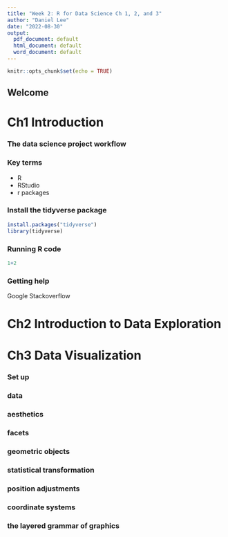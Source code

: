 ```yaml
---
title: "Week 2: R for Data Science Ch 1, 2, and 3"
author: "Daniel Lee"
date: "2022-08-30"
output:
  pdf_document: default
  html_document: default
  word_document: default
---
```


```r
knitr::opts_chunk$set(echo = TRUE)
```

## Welcome


# Ch1 Introduction 

### The data science project workflow


### Key terms

* R
* RStudio
* r packages


### Install the tidyverse package

```r
install.packages("tidyverse")
library(tidyverse)
```

### Running R code 

```r
1+2
```



### Getting help

Google
Stackoverflow


# Ch2 Introduction to Data Exploration


# Ch3 Data Visualization

### Set up


### data


### aesthetics


### facets


### geometric objects


### statistical transformation


### position adjustments


### coordinate systems


### the layered grammar of graphics




